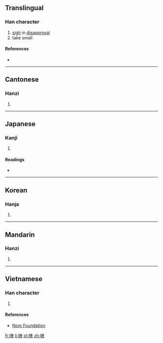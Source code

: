 {{also|叽}}
==Translingual==

===Han character===
{{Han char|rn=30|rad=口|as=12|sn=15|four=6205<sub>3</sub>|canj=口女戈戈 (RVII)|ids=⿰[[口]][[幾]]}}

# [[sigh]] in [[disapproval]]
# take small

====References====
* {{Han ref|kx=0207.010|dkj=04247|dj=0430.010|hdz=10687.190|uh=5630|ud=22064|bh=BC54|bd=48212}}

----

==Cantonese==

===Hanzi===
{{yue-hanzi|jyut=|y=gei1|sim=叽}}

# {{defn|lang=yue|sort=口12}}

----

==Japanese==

===Kanji===
{{ja-kanji|grade=|rs=口12}}

# {{defn|lang=ja|sort=口12}}

====Readings====
* {{ja-readings|on=[[き]] (ki), [[け]] (ke), [[ぎ]] (gi)|kun=}}

----

==Korean==

===Hanja===
{{ko-hanja|hangeul=기|rv=gi|mr=ki}}

# {{defn|lang=ko|sort=口12}}

----

==Mandarin==

===Hanzi===
{{cmn-hanzi|sim=叽|pin=[[jī]] ([[ji1]])|wg=chi<sup>1</sup>}}

# {{defn|lang=cmn|sort=口12}}

----

==Vietnamese==

===Han character===
{{vi-hantu|[[kí]]|rs=口12}}

# {{defn|lang=vi|sort=口12}}

====References====
*[http://nomfoundation.org/common/nom_details.php?codepoint=5630 Nom Foundation]

[[fr:嘰]]
[[li:嘰]]
[[pl:嘰]]
[[zh:嘰]]